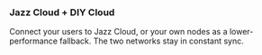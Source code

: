 ### Jazz Cloud + DIY Cloud

<span className="no-prose text-base">
    Connect your users to Jazz Cloud, or your own nodes as a lower-performance
    fallback. The two networks stay in constant sync.
</span>
